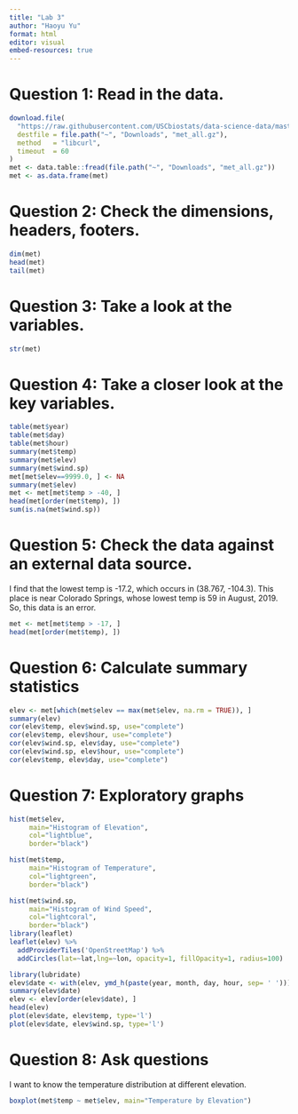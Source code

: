 ```yaml
---
title: "Lab 3"
author: "Haoyu Yu"
format: html
editor: visual
embed-resources: true
---
```


# Question 1: Read in the data.

```r
download.file(
  "https://raw.githubusercontent.com/USCbiostats/data-science-data/master/02_met/met_all.gz",
  destfile = file.path("~", "Downloads", "met_all.gz"),
  method   = "libcurl",
  timeout  = 60
)
met <- data.table::fread(file.path("~", "Downloads", "met_all.gz"))
met <- as.data.frame(met)
```

# Question 2: Check the dimensions, headers, footers.

```r
dim(met)
head(met)
tail(met)
```

# Question 3: Take a look at the variables.

```r
str(met)
```

# Question 4: Take a closer look at the key variables.

```r
table(met$year)
table(met$day)
table(met$hour)
summary(met$temp)
summary(met$elev)
summary(met$wind.sp)
met[met$elev==9999.0, ] <- NA
summary(met$elev)
met <- met[met$temp > -40, ]
head(met[order(met$temp), ])
sum(is.na(met$wind.sp))
```

# Question 5: Check the data against an external data source.

I find that the lowest temp is -17.2, which occurs in (38.767, -104.3). This place is near Colorado Springs, whose lowest temp is 59 in August, 2019. So, this data is an error.

```r
met <- met[met$temp > -17, ]
head(met[order(met$temp), ])
```

# Question 6: Calculate summary statistics
```r
elev <- met[which(met$elev == max(met$elev, na.rm = TRUE)), ]
summary(elev)
cor(elev$temp, elev$wind.sp, use="complete")
cor(elev$temp, elev$hour, use="complete")
cor(elev$wind.sp, elev$day, use="complete")
cor(elev$wind.sp, elev$hour, use="complete")
cor(elev$temp, elev$day, use="complete")
```

# Question 7: Exploratory graphs
```r
hist(met$elev, 
     main="Histogram of Elevation", 
     col="lightblue", 
     border="black")

hist(met$temp, 
     main="Histogram of Temperature", 
     col="lightgreen", 
     border="black")

hist(met$wind.sp, 
     main="Histogram of Wind Speed", 
     col="lightcoral", 
     border="black")
library(leaflet)
leaflet(elev) %>%
  addProviderTiles('OpenStreetMap') %>% 
  addCircles(lat=~lat,lng=~lon, opacity=1, fillOpacity=1, radius=100)

library(lubridate)
elev$date <- with(elev, ymd_h(paste(year, month, day, hour, sep= ' ')))
summary(elev$date)
elev <- elev[order(elev$date), ]
head(elev)
plot(elev$date, elev$temp, type='l')
plot(elev$date, elev$wind.sp, type='l')


```

# Question 8: Ask questions
I want to know the temperature distribution at different elevation.
```r
boxplot(met$temp ~ met$elev, main="Temperature by Elevation")
```

